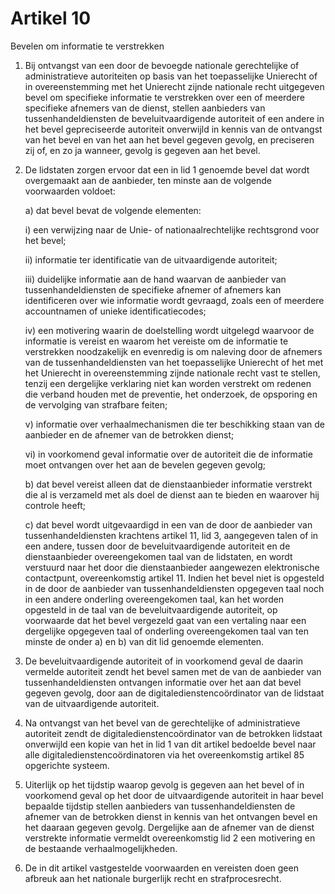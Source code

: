 # **Artikel 10**

Bevelen om informatie te verstrekken

1. Bij ontvangst van een door de bevoegde nationale gerechtelijke of administratieve autoriteiten op basis van het toepasselijke Unierecht of in overeenstemming met het Unierecht zijnde nationale recht uitgegeven bevel om specifieke informatie te verstrekken over een of meerdere specifieke afnemers van de dienst, stellen aanbieders van tussenhandeldiensten de beveluitvaardigende autoriteit of een andere in het bevel gepreciseerde autoriteit onverwijld in kennis van de ontvangst van het bevel en van het aan het bevel gegeven gevolg, en preciseren zij of, en zo ja wanneer, gevolg is gegeven aan het bevel.

2. De lidstaten zorgen ervoor dat een in lid 1 genoemde bevel dat wordt overgemaakt aan de aanbieder, ten minste aan de volgende voorwaarden voldoet:

   a) dat bevel bevat de volgende elementen:

      i) een verwijzing naar de Unie- of nationaalrechtelijke rechtsgrond voor het bevel;

      ii) informatie ter identificatie van de uitvaardigende autoriteit;

      iii) duidelijke informatie aan de hand waarvan de aanbieder van tussenhandeldiensten de specifieke afnemer of afnemers kan identificeren over wie informatie wordt gevraagd, zoals een of meerdere accountnamen of unieke identificatiecodes;

      iv) een motivering waarin de doelstelling wordt uitgelegd waarvoor de informatie is vereist en waarom het vereiste om de informatie te verstrekken noodzakelijk en evenredig is om naleving door de afnemers van de tussenhandeldiensten van het toepasselijke Unierecht of het met het Unierecht in overeenstemming zijnde nationale recht vast te stellen, tenzij een dergelijke verklaring niet kan worden verstrekt om redenen die verband houden met de preventie, het onderzoek, de opsporing en de vervolging van strafbare feiten;

      v) informatie over verhaalmechanismen die ter beschikking staan van de aanbieder en de afnemer van de betrokken dienst;

      vi) in voorkomend geval informatie over de autoriteit die de informatie moet ontvangen over het aan de bevelen gegeven gevolg;

   b) dat bevel vereist alleen dat de dienstaanbieder informatie verstrekt die al is verzameld met als doel de dienst aan te bieden en waarover hij controle heeft;

   c) dat bevel wordt uitgevaardigd in een van de door de aanbieder van tussenhandeldiensten krachtens artikel 11, lid 3, aangegeven talen of in een andere, tussen door de beveluitvaardigende autoriteit en de dienstaanbieder overeengekomen taal van de lidstaten, en wordt verstuurd naar het door die dienstaanbieder aangewezen elektronische contactpunt, overeenkomstig artikel 11. Indien het bevel niet is opgesteld in de door de aanbieder van tussenhandeldiensten opgegeven taal noch in een andere onderling overeengekomen taal, kan het worden opgesteld in de taal van de beveluitvaardigende autoriteit, op voorwaarde dat het bevel vergezeld gaat van een vertaling naar een dergelijke opgegeven taal of onderling overeengekomen taal van ten minste de onder a) en b) van dit lid genoemde elementen.

3. De beveluitvaardigende autoriteit of in voorkomend geval de daarin vermelde autoriteit zendt het bevel samen met de van de aanbieder van tussenhandeldiensten ontvangen informatie over het aan dat bevel gegeven gevolg, door aan de digitaledienstencoördinator van de lidstaat van de uitvaardigende autoriteit.

4. Na ontvangst van het bevel van de gerechtelijke of administratieve autoriteit zendt de digitaledienstencoördinator van de betrokken lidstaat onverwijld een kopie van het in lid 1 van dit artikel bedoelde bevel naar alle digitaledienstencoördinatoren via het overeenkomstig artikel 85 opgerichte systeem.

5. Uiterlijk op het tijdstip waarop gevolg is gegeven aan het bevel of in voorkomend geval op het door de uitvaardigende autoriteit in haar bevel bepaalde tijdstip stellen aanbieders van tussenhandeldiensten de afnemer van de betrokken dienst in kennis van het ontvangen bevel en het daaraan gegeven gevolg. Dergelijke aan de afnemer van de dienst verstrekte informatie vermeldt overeenkomstig lid 2 een motivering en de bestaande verhaalmogelijkheden.

6. De in dit artikel vastgestelde voorwaarden en vereisten doen geen afbreuk aan het nationale burgerlijk recht en strafprocesrecht.
